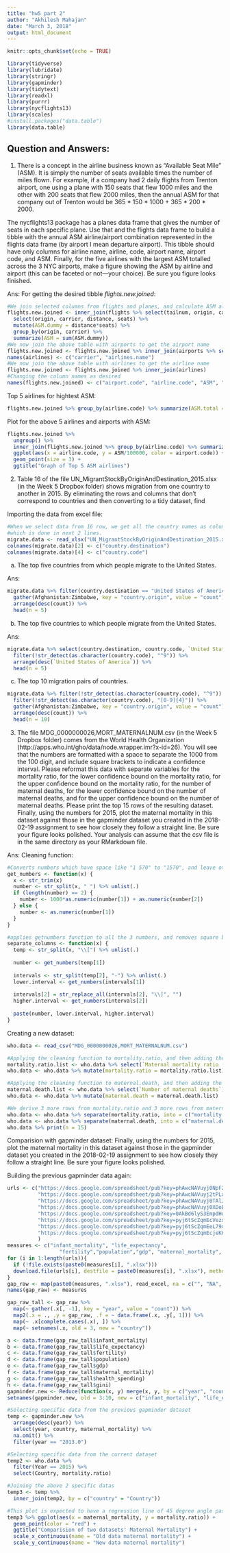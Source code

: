 ```yaml
---
title: "hw5 part 2"
author: "Akhilesh Mahajan"
date: "March 3, 2018"
output: html_document
---
```


```r
knitr::opts_chunk$set(echo = TRUE)
```

```r
library(tidyverse)
library(lubridate)
library(stringr)
library(gapminder)
library(tidytext)
library(readxl)
library(purrr)
library(nycflights13)
library(scales)
#install.packages("data.table")
library(data.table)
```


## Question and Answers:

1) There is a concept in the airline business known as "Available Seat Mile" (ASM). It is simply the number of seats available times the number of miles flown. For example, if a company had 2 daily flights from Trenton airport, one using a plane with 150 seats that flew 1000 miles and the other with 200 seats that flew 2000 miles, then the annual ASM for that company out of Trenton would be 365 * 150 * 1000 + 365 * 200 * 2000.

The nycflights13 package has a planes data frame that gives the number of seats in each specific plane. Use that and the flights data frame to build a tibble with the annual ASM airline/airport combination represented in the flights data frame (by airport I mean departure airport). This tibble should have only columns for airline name, airline, code, airport name, airport code, and ASM. Finally, for the five airlines with the largest ASM totalled across the 3 NYC airports, make a figure showing the ASM by airline and airport (this can be faceted or not---your choice). Be sure you figure looks finished.


Ans: For getting the desired tibble *flights.new.joined*:
```r
#We join selected columns from flights and planes, and calculate ASM alongside
flights.new.joined <- inner_join(flights %>% select(tailnum, origin, carrier, distance), planes %>% select(tailnum, seats)) %>%
  select(origin, carrier, distance, seats) %>%
  mutate(ASM.dummy = distance*seats) %>%
  group_by(origin, carrier) %>% 
  summarize(ASM = sum(ASM.dummy))
#We now join the above table with airports to get the airport name
flights.new.joined <- flights.new.joined %>% inner_join(airports %>% select(faa, name), by = c("origin" = "faa"))
names(airlines) <- c("carrier", "airlines.name")
#We now join the above table with airlines to get the airline name
flights.new.joined <- flights.new.joined %>% inner_join(airlines)
#Changing the column names as desired
names(flights.new.joined) <- c("airport.code", "airline.code", "ASM", "airport.name", "airline.name")
```

Top 5 airlines for hightest ASM:
```r
flights.new.joined %>% group_by(airline.code) %>% summarize(ASM.total = sum(ASM)) %>% arrange(desc(ASM.total)) %>% head(n = 5)
```

Plot for the above 5 airlines and airports with ASM:
```r
flights.new.joined %>% 
  ungroup() %>% 
  inner_join(flights.new.joined %>% group_by(airline.code) %>% summarize(ASM.total = sum(ASM)) %>% arrange(desc(ASM.total)) %>% head(n = 5)) %>% 
  ggplot(aes(x = airline.code, y = ASM/100000, color = airport.code)) + 
  geom_point(size = 3) + 
  ggtitle("Graph of Top 5 ASM airlines")

```


2) Table 16 of the file UN_MigrantStockByOriginAndDestination_2015.xlsx (in the Week 5 Dropbox folder) shows migration from one country to another in 2015. By eliminating the rows and columns that don't correspond to countries and then converting to a tidy dataset, find 

Importing the data from excel file:
```r
#When we select data from 16 row, we get all the country names as column headers, and we only need to add two more column names
#which is done in next 2 lines.
migrate.data <- read_xlsx("UN_MigrantStockByOriginAndDestination_2015.xlsx", sheet = "Table 16", range = "A16:IF281")
colnames(migrate.data)[2] <- c("country.destination")
colnames(migrate.data)[4] <- c("country.code")
```

a) The top five countries from which people migrate to the United States.
    
Ans:
```r
migrate.data %>% filter(country.destination == "United States of America") %>% 
  gather(Afghanistan:Zimbabwe, key = "country.origin", value = "count") %>% 
  arrange(desc(count)) %>% 
  head(n = 5)
```

b) The top five countries to which people migrate from the United States.

Ans:
```r
migrate.data %>% select(country.destination, country.code, `United States of America`) %>% 
  filter(!str_detect(as.character(country.code), "^9")) %>% 
  arrange(desc(`United States of America`)) %>% 
  head(n = 5)
```
c) The top 10 migration pairs of countries. 
```r
migrate.data %>% filter(!str_detect(as.character(country.code), "^9")) %>% 
  filter(!str_detect(as.character(country.code), "[0-9]{4}")) %>% 
  gather(Afghanistan:Zimbabwe, key = "country.origin", value = "count") %>% 
  arrange(desc(count)) %>% 
  head(n = 10)
```
    


3) The file MDG_0000000026,MORT_MATERNALNUM.csv (in the Week 5 Dropbox folder) comes from the World Health Organization (http://apps.who.int/gho/data/node.wrapper.imr?x-id=26). You will see that the numbers are formatted with a space to separate the 1000 from the 100 digit, and include square brackets to indicate a confidence interval. 
    Please reformat this data with separate variables for the mortality ratio, for the lower confidence bound on the mortality ratio, for the upper confidence bound on the mortality ratio, for the number of maternal deaths, for the lower confidence bound on the number of maternal deaths, and for the upper confidence bound on the number of maternal deaths. 
    Please print the top 15 rows of the resulting dataset. 
    Finally, using the numbers for 2015, plot the maternal mortality in this dataset against those in the gapminder dataset you created in the 2018-02-19 assignment to see how closely they follow a straight line. Be sure your figure looks polished. 
    Your analysis can assume that the csv file is in the same directory as your RMarkdown file.
    

Ans:
Cleaning function:
```r
#Converts numbers which have space like "1 570" to "1570", and leave others unchanged
get_numbers <- function(x) {
  x <- str_trim(x)
  number <- str_split(x, " ") %>% unlist(.)
  if (length(number) == 2) {
    number <- 1000*as.numeric(number[1]) + as.numeric(number[2])
  } else {
    number <- as.numeric(number[1])
  }
}

#applies getnumbers function to all the 3 numbers, and removes square brackets
separate_columns <- function(x) {
  temp <- str_split(x, "\\[") %>% unlist(.)
  
  number <- get_numbers(temp[1])
  
  intervals <- str_split(temp[2], "-") %>% unlist(.)
  lower.interval <- get_numbers(intervals[1])
  
  intervals[2] = str_replace_all(intervals[2], "\\]", "")
  higher.interval <- get_numbers(intervals[2])
  
  paste(number, lower.interval, higher.interval)
}

```

Creating a new dataset:
```r
who.data <- read_csv("MDG_0000000026,MORT_MATERNALNUM.csv")

#Applying the cleaning function to mortality.ratio, and then adding the new column to the original table
mortality.ratio.list <- who.data %>% select(`Maternal mortality ratio (per 100 000 live births)`) %>% apply(1, FUN = function(x) separate_columns(x))
who.data <- who.data %>% mutate(mortality.ratio = mortality.ratio.list)

#Applying the cleaning function to maternal.death, and then adding the new column to the original table
maternal.death.list <- who.data %>% select(`Number of maternal deaths`) %>% apply(1, FUN = function(x) separate_columns(x))
who.data <- who.data %>% mutate(maternal.death = maternal.death.list)

#We derive 3 more rows from mortality.ratio and 3 more rows from maternal.death
who.data <- who.data %>% separate(mortality.ratio, into = c("mortality.ratio", "mortality.ratio.lower.confidence", "mortality.ratio.upper.confidence"), convert = TRUE, sep = " ")
who.data <- who.data %>% separate(maternal.death, into = c("maternal.death", "maternal.death.lower.confidence", "maternal.death.upper.confidence"), convert = TRUE, sep = " ")
who.data %>% print(n = 15)
```


Comparision with gapminder dataset:
 Finally, using the numbers for 2015, plot the maternal mortality in this dataset against those in the gapminder dataset you created in the 2018-02-19 assignment to see how closely they follow a straight line. Be sure your figure looks polished. 

Building the previous gapminder data again:
```r
urls <- c("https://docs.google.com/spreadsheet/pub?key=phAwcNAVuyj0NpF2PTov2Cw&output=xlsx",
          "https://docs.google.com/spreadsheet/pub?key=phAwcNAVuyj2tPLxKvvnNPA&output=xlsx",
          "https://docs.google.com/spreadsheet/pub?key=phAwcNAVuyj0TAlJeCEzcGQ&output=xlsx",
          "https://docs.google.com/spreadsheet/pub?key=phAwcNAVuyj0XOoBL_n5tAQ&output=xlsx",
          "https://docs.google.com/spreadsheet/pub?key=0AkBd6lyS3EmpdHo5S0J6ekhVOF9QaVhod05QSGV4T3c&output=xlsx",
          "https://docs.google.com/spreadsheet/pub?key=pyj6tScZqmEcVezxiMlWaRw&output=xlsx",
          "https://docs.google.com/spreadsheet/pub?key=pyj6tScZqmEeL79qOoKtofQ&output=xlsx",
          "https://docs.google.com/spreadsheet/pub?key=pyj6tScZqmEcjeKHnZq6RIg&output=xlsx"
          )
measures <- c("infant_mortality", "life_expectancy",
                 "fertility","population","gdp", "maternal_mortality", "health_spending", "gini")
for (i in 1:length(urls)){
  if (!file.exists(paste0(measures[i], ".xlsx")))
  download.file(urls[i], destfile = paste0(measures[i], ".xlsx"), method = "auto")
}
gap_raw <- map(paste0(measures, ".xlsx"), read_excel, na = c("", "NA", "-", "."))
names(gap_raw) <- measures

gap_raw_tall <- gap_raw %>% 
  map(~ gather(.x[, -1], key = "year", value = "count")) %>%
  map2(.x = ., .y = gap_raw, .f = ~ data.frame(.x, .y[, 1])) %>%
  map(~ .x[complete.cases(.x), ]) %>%
  map(~ setnames(.x, old = 3, new = "country"))

a <- data.frame(gap_raw_tall$infant_mortality)
b <- data.frame(gap_raw_tall$life_expectancy)
c <- data.frame(gap_raw_tall$fertility)
d <- data.frame(gap_raw_tall$population)
e <- data.frame(gap_raw_tall$gdp)
f <- data.frame(gap_raw_tall$maternal_mortality)
g <- data.frame(gap_raw_tall$health_spending)
h <- data.frame(gap_raw_tall$gini)
gapminder.new <- Reduce(function(x, y) merge(x, y, by = c("year", "country"), all = TRUE), list(a, b, c, d, e, f, g, h))
setnames(gapminder.new, old = 3:10, new = c("infant_mortality", "life_expectancy", "fertility", "population", "gdp", "maternal_mortality", "health_spending", "gini"))
```

```r
#Selecting specific data from the previous gapminder dataset
temp <- gapminder.new %>% 
  arrange(desc(year)) %>%
  select(year, country, maternal_mortality) %>% 
  na.omit() %>% 
  filter(year == "2013.0")

#Selecting specific data from the current dataset
temp2 <- who.data %>% 
  filter(Year == 2015) %>% 
  select(Country, mortality.ratio)

#Joining the above 2 specific datas
temp3 <- temp %>% 
  inner_join(temp2, by = c("country" = "Country"))

#This plot is expected to have a regression line of 45 degree angle passing through origin
temp3 %>% ggplot(aes(x = maternal_mortality, y = mortality.ratio)) + 
  geom_point(color = "red") + 
  ggtitle("Comparision of two datasets' Maternal Mortality") + 
  scale_x_continuous(name = "Old data maternal mortality") + 
  scale_y_continuous(name = "New data maternal mortality")
```
